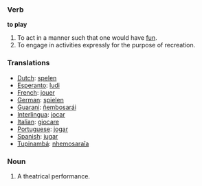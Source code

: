 === Verb ===

'''to play'''

#To act in a manner such that one would have [[fun]].
#To engage in activities expressly for the purpose of recreation.

=== Translations ===
*[[Dutch]]: [[spelen]]
*[[Esperanto]]: [[ludi]]
*[[French]]: [[jouer]]
*[[German]]: [[spielen]]
*[[Guarani]]: [[ñembosarái]]
*[[Interlingua]]: [[jocar]]
*[[Italian]]: [[giocare]]
*[[Portuguese]]: [[jogar]]
*[[Spanish]]: [[jugar]]
*[[Tupinambá]]: [[nhemosaraîa]]

===Noun===
#A theatrical performance.